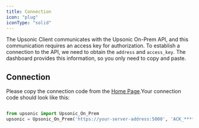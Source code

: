 ```yaml
---
title: Connection
icon: "plug"
iconType: "solid"
---
```


The Upsonic Client communicates with the Upsonic On-Prem API, and this communication requires an access key for authorization. To establish a connection to the API, we need to obtain the `address` and `access_key`. The dashboard provides this information, so you only need to copy and paste.

## Connection
Please copy the connection code from the [Home Page](/on-prem/using/home).Your connection code should look like this:
```python

from upsonic import Upsonic_On_Prem
upsonic = Upsonic_On_Prem('https://your-server-address:5000', 'ACK_****************')
                
```

